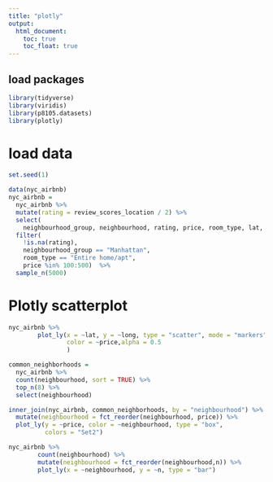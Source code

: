 ```yaml
---
title: "plotly"
output: 
  html_document:
    toc: true
    toc_float: true
---
```


## load packages
```r
library(tidyverse)
library(viridis)
library(p8105.datasets)
library(plotly)
```


# load data
```r
set.seed(1)

data(nyc_airbnb)
nyc_airbnb = 
  nyc_airbnb %>% 
  mutate(rating = review_scores_location / 2) %>%
  select(
    neighbourhood_group, neighbourhood, rating, price, room_type, lat, long) %>%
  filter(
    !is.na(rating), 
    neighbourhood_group == "Manhattan",
    room_type == "Entire home/apt",
    price %in% 100:500)  %>% 
  sample_n(5000)
```


# Plotly scatterplot
```r
nyc_airbnb %>% 
        plot_ly(x = ~lat, y = ~long, type = "scatter", mode = "markers" ,
                color = ~price,alpha = 0.5
                )


```

```r
common_neighborhoods =
  nyc_airbnb %>% 
  count(neighbourhood, sort = TRUE) %>% 
  top_n(8) %>% 
  select(neighbourhood)

inner_join(nyc_airbnb, common_neighborhoods, by = "neighbourhood") %>% 
  mutate(neighbourhood = fct_reorder(neighbourhood, price)) %>% 
  plot_ly(y = ~price, color = ~neighbourhood, type = "box",
          colors = "Set2")

```


```r
nyc_airbnb %>% 
        count(neighbourhood) %>% 
        mutate(neighbourhood = fct_reorder(neighbourhood,n)) %>% 
        plot_ly(x = ~neighbourhood, y = ~n, type = "bar")


```

